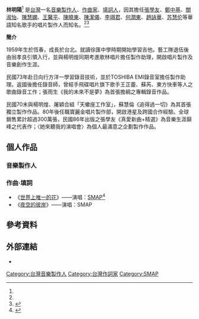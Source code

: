 {{Infobox person
| 姓名       = 林明陽
| 英文名     = Benjamin Lin<ref name="netease">{{cite web|author1=向右走|title=林明阳详细资料|url=http://ent.163.com/ent/editor/special/stars/050616/050616_426004.html|website=網易娛樂|publisher=[[網易|網易]]|accessdate=2017-04-09|archive-date=2018-12-08|archive-url=https://web.archive.org/web/20181208030703/http://ent.163.com/ent/editor/special/stars/050616/050616_426004.html|dead-url=no}}</ref>
| 性别       = 男
| 出生日期   = {{birth date and age|1959|02|26}}
| 出生地点   = {{TWN-ROC}}
| 国籍       = {{ROC}}
| 职业       = [[音樂製作人|音樂製作人]]、[[作曲家|作曲家]]、[[填詞人|填詞人]]
| 活跃时期   = 1985年迄今
| 知名作品   = {{Plain list|
* 《[[擁友|擁友]]》<small>（製作人）</small>
* 《[[忘記你我做不到|忘記你我做不到]]》<small>（製作人）</small>
* 《[[世界上唯一的花|世界上唯一的花]]》<small>（填詞人）</small>
}}
| 风格       = [[華語流行音樂|華語流行音樂]]
}}

'''林明陽'''{{BD|1959年|2月26日|||林}}<ref name="netease" /> 是[[台灣|台灣]]一名[[音樂製作人|音樂製作人]]、[[作曲家|作曲家]]、[[填詞人|填詞人]]，因其擔任[[張學友|張學友]]、[[鄭中基|鄭中基]]、[[關淑怡|關淑怡]]、[[陳慧嫻|陳慧嫻]]、[[王馨平|王馨平]]、[[陳曉東|陳曉東]]、[[陳潔儀|陳潔儀]]、[[李翊君|李翊君]]、[[何潤東|何潤東]]、[[趙詠華|趙詠華]]、[[苏慧伦|苏慧伦]]等華語知名歌手的唱片製作人而知名。<ref name="netease" /><ref name="xinhua">{{cite web|author1=段敬芳|title=金霖《宽度》发行 金牌制作人林明阳为其量身打造|url=http://ent.news.cn/2014-05/14/c_126499922.htm|website=新華娛樂|publisher=[[新華網|新華網]]|accessdate=2017-04-09|deadurl=yes|archiveurl=https://web.archive.org/web/20170410051608/http://ent.news.cn/2014-05/14/c_126499922.htm|archivedate=2017-04-10}}</ref>

'''簡介'''

1959年生於恆春，成長於台北。就讀徐匯中學時期開始學習吉他。藝工隊退伍後由翁孝良引領入行，並與楊明煌同期考進歌林唱片擔任製作助理，開啟唱片製作及音樂創作生涯。

民國73年赴日向行方洋一學習錄音技術，並於TOSHIBA EMI錄音室擔任製作助理。返國後擔任錄音師，曾經手飛碟唱片旗下歌手王芷蕾、蘇芮、東方快車等人之歌曲錄音工作；張雨生《我的未來不是夢》為首張擔綱之專輯錄音作品。

民國70末與楊明煌、屠穎合組「天蠍座工作室」，蘇慧倫《追得過一切》為其首張獨立製作作品。80年後任職寶麗金唱片製作部，開啟港星及跨國合作經驗。全球銷售累計超過300萬張，民國86年出版之張學友《真愛新曲+精選》為音樂生涯巔峰之代表作；〈她來聽我的演唱會〉為個人最滿意之企劃製作作品。

== 個人作品 ==
=== 音樂製作人 ===

=== 作曲·填詞 ===
* 《[[世界上唯一的花|世界上唯一的花]]》——演唱：[[SMAP|SMAP]]<ref name="sohu">{{cite web|author1=花花|title=专访林明阳：想让日音听到华语歌的进步|url=http://yule.sohu.com/20110913/n319106747.shtml|website=搜狐娛樂|publisher=[[搜狐|搜狐]]|accessdate=2017-04-09|archive-date=2018-02-20|archive-url=https://web.archive.org/web/20180220171847/http://yule.sohu.com/20110913/n319106747.shtml|dead-url=no}}</ref>
* 《[[夜空的彼岸|夜空的彼岸]]》——演唱：SMAP

== 參考資料 ==
{{Reflist}}

== 外部連結 ==
* {{Sinaweibo|1844021891|林明陽}}

{{雪狼湖}}
[[Category:台灣音樂製作人|Category:台灣音樂製作人]]
[[Category:台灣作詞家|Category:台灣作詞家]]
[[Category:SMAP|Category:SMAP]]